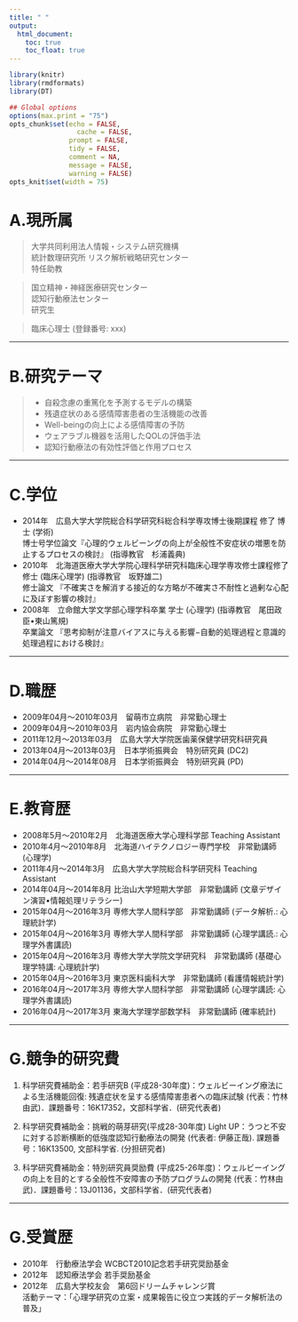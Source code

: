 ```yaml
---
title: " "
output:
  html_document:
    toc: true
    toc_float: true
---
```



```r
library(knitr)
library(rmdformats)
library(DT)

## Global options
options(max.print = "75")
opts_chunk$set(echo = FALSE,
	             cache = FALSE,
               prompt = FALSE,
               tidy = FALSE,
               comment = NA,
               message = FALSE,
               warning = FALSE)
opts_knit$set(width = 75)
```

  
# A.現所属
> 大学共同利用法人情報・システム研究機構  
  統計数理研究所 リスク解析戦略研究センター  
  特任助教

> 国立精神・神経医療研究センター  
認知行動療法センター  
研究生

> 臨床心理士 (登録番号: xxx)

---

# B.研究テーマ
> - 自殺念慮の重篤化を予測するモデルの構築
- 残遺症状のある感情障害患者の生活機能の改善
- Well-beingの向上による感情障害の予防
- ウェアラブル機器を活用したQOLの評価手法
- 認知行動療法の有効性評価と作用プロセス

---

# C.学位
- 2014年　広島大学大学院総合科学研究科総合科学専攻博士後期課程 修了 博士 (学術)  
博士号学位論文『心理的ウェルビーングの向上が全般性不安症状の増悪を防止するプロセスの検討』 (指導教官　杉浦義典)
- 2010年　北海道医療大学大学院心理科学研究科臨床心理学専攻修士課程修了 修士 (臨床心理学) (指導教官　坂野雄二)  
修士論文 『不確実さを解消する接近的な方略が不確実さ不耐性と過剰な心配に及ぼす影響の検討』
- 2008年　立命館大学文学部心理学科卒業 学士 (心理学) (指導教官　尾田政臣•東山篤規)  
卒業論文 『思考抑制が注意バイアスに与える影響−自動的処理過程と意識的処理過程における検討』

---

# D.職歴
- 2009年04月〜2010年03月　留萌市立病院　非常勤心理士
- 2009年04月〜2010年03月　岩内協会病院　非常勤心理士
- 2011年12月〜2013年03月　広島大学大学院医歯薬保健学研究科研究員
- 2013年04月〜2013年03月　日本学術振興会　特別研究員 (DC2)
- 2014年04月〜2014年08月　日本学術振興会　特別研究員 (PD)

---

# E.教育歴
- 2008年5月〜2010年2月　北海道医療大学心理科学部 Teaching Assistant
- 2010年4月〜2010年8月　北海道ハイテクノロジー専門学校　非常勤講師 (心理学)
- 2011年4月〜2014年3月　広島大学大学院総合科学研究科 Teaching Assistant
- 2014年04月〜2014年8月  比治山大学短期大学部　非常勤講師 (文章デザイン演習•情報処理リテラシー)
- 2015年04月〜2016年3月  専修大学人間科学部　非常勤講師 (データ解析.: 心理統計学)
- 2015年04月〜2016年3月  専修大学人間科学部　非常勤講師 (心理学講読.: 心理学外書講読)
- 2015年04月〜2016年3月  専修大学大学院文学研究科　非常勤講師 (基礎心理学特講: 心理統計学)
- 2015年04月〜2016年3月  東京医科歯科大学　非常勤講師 (看護情報統計学)
- 2016年04月〜2017年3月  専修大学人間科学部　非常勤講師 (心理学講読: 心理学外書講読)
- 2016年04月〜2017年3月  東海大学理学部数学科　非常勤講師 (確率統計)

---

# G.競争的研究費　
1. 科学研究費補助金：若手研究B (平成28-30年度)：ウェルビーイング療法による生活機能回復: 残遺症状を呈する感情障害患者への臨床試験 (代表：竹林由武)．課題番号：16K17352，文部科学省．(研究代表者)

2. 科学研究費補助金：挑戦的萌芽研究(平成28-30年度) Light UP：うつと不安に対する診断横断的低強度認知行動療法の開発 (代表者: 伊藤正哉). 課題番号：16K13500, 文部科学省. (分担研究者)

3. 科学研究費補助金：特別研究員奨励費 (平成25-26年度)：ウェルビーイングの向上を目的とする全般性不安障害の予防プログラムの開発 (代表：竹林由武)．課題番号：13J01136，文部科学省．(研究代表者)


---

# G.受賞歴　
- 2010年　行動療法学会 WCBCT2010記念若手研究奨励基金
- 2012年　認知療法学会 若手奨励基金
- 2012年　広島大学校友会　第6回ドリームチャレンジ賞  
活動テーマ：「心理学研究の立案・成果報告に役立つ実践的データ解析法の普及」